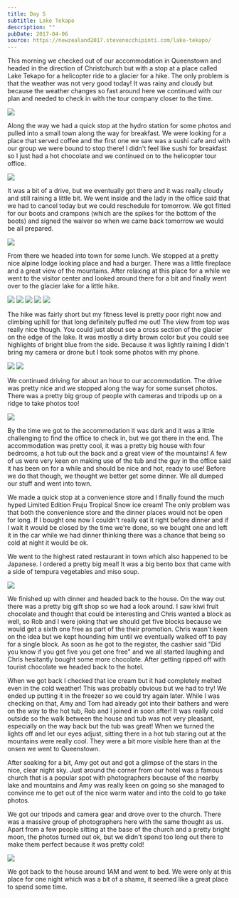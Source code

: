 ```yaml
---
title: Day 5
subtitle: Lake Tekapo
description: ""
pubDate: 2017-04-06
source: https://newzealand2017.stevenocchipinti.com/lake-tekapo/
---
```



This morning we checked out of our accommodation in Queenstown and headed in the
direction of Christchurch but with a stop at a place called Lake Tekapo for a
helicopter ride to a glacier for a hike. The only problem is that the weather
was not very good today! It was rainy and cloudy but because the weather changes
so fast around here we continued with our plan and needed to check in with the
tour company closer to the time.

<Img originalAspectRatio src="2017-new-zealand/yxru8xpouazvpt0hgp8w" />

Along the way we had a quick stop at the hydro station for some photos and
pulled into a small town along the way for breakfast. We were looking for a
place that served coffee and the first one we saw was a sushi cafe and with our
group we were bound to stop there! I didn't feel like sushi for breakfast so I
just had a hot chocolate and we continued on to the helicopter tour office.

<Img originalAspectRatio src="2017-new-zealand/r9uenkpfxmfj49nibggw" />

It was a bit of a drive, but we eventually got there and it was really cloudy
and still raining a little bit. We went inside and the lady in the office said
that we had to cancel today but we could reschedule for tomorrow. We got fitted
for our boots and crampons (which are the spikes for the bottom of the boots)
and signed the waiver so when we came back tomorrow we would be all prepared.

<Img originalAspectRatio src="2017-new-zealand/yldri9ran61mgetif1vo" />

From there we headed into town for some lunch. We stopped at a pretty nice
alpine lodge looking place and had a burger. There was a little fireplace and a
great view of the mountains. After relaxing at this place for a while we went to
the visitor center and looked around there for a bit and finally went over to
the glacier lake for a little hike.

<Grid>
  <Img src="2017-new-zealand/bs3yilvupfzkkifqraqi" />
  <Img src="2017-new-zealand/zs9q8cwzh8socfd3m80k" />
  <Img src="2017-new-zealand/xzdcfvtdmilncgafromn" />
  <Img src="2017-new-zealand/ivwbbwcr06eoc8kks90s" />
  <Img src="2017-new-zealand/ou2rr5uc2beboikwinuq" />
</Grid>

The hike was fairly short but my fitness level is pretty poor right now and
climbing uphill for that long definitely puffed me out! The view from top was
really nice though. You could just about see a cross section of the glacier on
the edge of the lake. It was mostly a dirty brown color but you could see
highlights of bright blue from the side. Because it was lightly raining I didn't
bring my camera or drone but I took some photos with my phone.

<Grid>
  <Img src="2017-new-zealand/f9civqxywogeacptrpku" />
  <Img src="2017-new-zealand/rsqf1rc9bhz7ksexmfkv" />
</Grid>

We continued driving for about an hour to our accommodation. The drive was
pretty nice and we stopped along the way for some sunset photos. There was a
pretty big group of people with cameras and tripods up on a ridge to take photos
too!

<Img originalAspectRatio src="2017-new-zealand/d2yl1vt4puiszeeinhnw" />

By the time we got to the accommodation it was dark and it was a little
challenging to find the office to check in, but we got there in the end. The
accommodation was pretty cool, it was a pretty big house with four bedrooms, a
hot tub out the back and a great view of the mountains! A few of us were very
keen on making use of the tub and the guy in the office said it has been on for
a while and should be nice and hot, ready to use! Before we do that though, we
thought we better get some dinner. We all dumped our stuff and went into town.

We made a quick stop at a convenience store and I finally found the much hyped
Limited Edition Fruju Tropical Snow ice cream! The only problem was that both
the convenience store and the dinner places would not be open for long. If I
bought one now I couldn't really eat it right before dinner and if I wait it
would be closed by the time we're done, so we bought one and left it in the car
while we had dinner thinking there was a chance that being so cold at night it
would be ok.

We went to the highest rated restaurant in town which also happened to be
Japanese. I ordered a pretty big meal! It was a big bento box that came with a
side of tempura vegetables and miso soup.

<Img originalAspectRatio src="2017-new-zealand/y49nxupsu12uxestg5ch" />

We finished up with dinner and headed back to the house. On the way out there
was a pretty big gift shop so we had a look around. I saw kiwi fruit chocolate
and thought that could be interesting and Chris wanted a block as well, so Rob
and I were joking that we should get five blocks because we would get a sixth
one free as part of the their promotion. Chris wasn't keen on the idea but we
kept hounding him until we eventually walked off to pay for a single block. As
soon as he got to the register, the cashier said "Did you know if you get five
you get one free" and we all started laughing and Chris hesitantly bought some
more chocolate. After getting ripped off with tourist chocolate we headed back
to the hotel.

When we got back I checked that ice cream but it had completely melted even in
the cold weather! This was probably obvious but we had to try! We ended up
putting it in the freezer so we could try again later. While I was checking on
that, Amy and Tom had already got into their bathers and were on the way to the
hot tub, Rob and I joined in soon after! It was really cold outside so the walk
between the house and tub was not very pleasant, especially on the way back but
the tub was great! When we turned the lights off and let our eyes adjust,
sitting there in a hot tub staring out at the mountains were really cool. They
were a bit more visible here than at the onsen we went to Queenstown.

After soaking for a bit, Amy got out and got a glimpse of the stars in the nice,
clear night sky. Just around the corner from our hotel was a famous church that
is a popular spot with photographers because of the nearby lake and mountains
and Amy was really keen on going so she managed to convince me to get out of the
nice warm water and into the cold to go take photos.

We got our tripods and camera gear and drove over to the church. There was a
massive group of photographers here with the same thought as us. Apart from a
few people sitting at the base of the church and a pretty bright moon, the
photos turned out ok, but we didn't spend too long out there to make them
perfect because it was pretty cold!

<Img originalAspectRatio src="2017-new-zealand/vprt3lkvuxr8v4icumfz" />

We got back to the house around 1AM and went to bed. We were only at this place
for one night which was a bit of a shame, it seemed like a great place to spend
some time.
